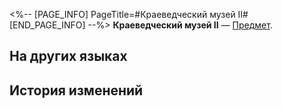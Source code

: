 <%-- [PAGE_INFO]
PageTitle=#Краеведческий музей II#
[END_PAGE_INFO] --%>
{{Предмет Инфобокс
|id          = 252371
|Изображение = Предмет Краеведческий музей II.png
|Тип         = 
|Инвентарь   = 
|Редкость    = 5
|Эффект      = 
|Описание    = Соберите набор карточек воспоминаний, чтобы получить усиление.
}}
{{Описание|Ваши воспоминания об Освоении могут стать источником вдохновения для игры.}}
'''Краеведческий музей II''' — [[Предмет]].

==На других языках==
{{На других языках
|en   = History and Culture Museum (II)
|zhs  = 历史文化博物馆-Ⅱ
|zht  = 歷史文化博物館-Ⅱ
|ja   = 歴史文化博物館-II
|ko   = 역사문화박물관-Ⅱ
|es   = Museo de Historia y Cultura&nbsp;II
|fr   = Musée de l'histoire et de la culture (II)
|ru   = Краеведческий музей II
|th   = พิพิธภัณฑ์ประวัติศาสตร์ และวัฒนธรรม II
|vi   = Viện Bảo Tàng Văn Hóa Lịch Sử-II
|de   = Museum für Geschichte und Kultur (II)
|id   = History and Culture Museum II
|pt   = Museu de História e Cultura (II)
}}

==История изменений==
{{История изменений|3.5}}